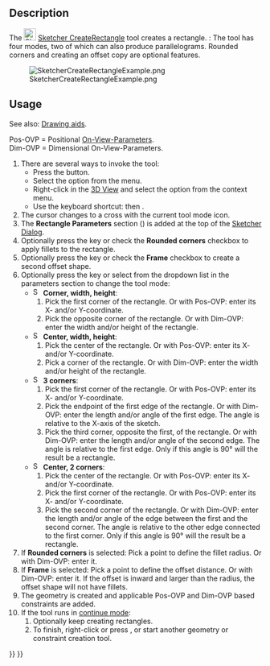 <languages/>

{{Docnav
|[[Sketcher_CreateEllipseBy3Points|Ellipse From 3 Points]]
|[[Sketcher_CreateRectangle_Center|Centered Rectangle]]
|[[Sketcher_Workbench|Sketcher]]
|IconL=Sketcher_CreateEllipseBy3Points.svg
|IconR=Sketcher_CreateRectangle_Center.svg
|IconC=Workbench_Sketcher.svg
}}

<div class="mw-translate-fuzzy">
{{GuiCommand/pt|Name=Sketcher CreateRectangle|Name/pt=Sketcher CreateRectangle|Workbenches=[[Sketcher Workbench/pt|Sketcher]]|Shortcut=R|MenuLocation=Sketch → Sketcher geometries → Create rectangle|SeeAlso=[[Sketcher CreatePolyline/pt|Sketcher Polyline]]}}
</div>

==Description==

The [[Image:Sketcher_CreateRectangle.svg|24px]] [[Sketcher_CreateRectangle|Sketcher CreateRectangle]] tool creates a rectangle. {{Version|1.0}}: The tool has four modes, two of which can also produce parallelograms. Rounded corners and creating an offset copy are optional features.

[[Image:SketcherCreateRectangleExample.png‎]]

==Usage==

See also: [[Sketcher_Workbench#Drawing_aids|Drawing aids]].

Pos-OVP = Positional [[Sketcher_Preferences#General|On-View-Parameters]]. {{Version|1.0}}<br>
Dim-OVP = Dimensional On-View-Parameters. {{Version|1.0}}

# There are several ways to invoke the tool:
#* Press the {{Button|[[Image:Sketcher_CreateRectangle.svg|16px]] [[Sketcher_CreateRectangle|Rectangle]]}} button.
#* Select the {{MenuCommand|Sketch → Geometries → [[Image:Sketcher_CreateRectangle.svg|16px]] Rectangle}} option from the menu.
#* Right-click in the [[3D_View|3D View]] and select the {{MenuCommand|[[Image:Sketcher_CreateRectangle.svg|16px]] Rectangle}} option from the context menu.
#* Use the keyboard shortcut: {{KEY|G}} then {{KEY|R}}.
# The cursor changes to a cross with the current tool mode icon.
# The '''Rectangle Parameters''' section ({{Version|1.0}}) is added at the top of the [[Sketcher_Dialog|Sketcher Dialog]].
# Optionally press the {{KEY|U}} key or check the '''Rounded corners''' checkbox to apply fillets to the rectangle. {{Version|1.0}}
# Optionally press the {{KEY|J}} key or check the '''Frame''' checkbox to create a second offset shape. {{Version|1.0}}
# Optionally press the {{KEY|M}} key or select from the dropdown list in the parameters section to change the tool mode:
#* [[Image:Sketcher_CreateRectangle.svg|16px]] '''Corner, width, height''':
#*# Pick the first corner of the rectangle. Or with Pos-OVP: enter its X- and/or Y-coordinate.
#*# Pick the opposite corner of the rectangle. Or with Dim-OVP: enter the width and/or height of the rectangle.
#* [[Image:Sketcher_CreateRectangle_Center.svg|16px]] '''Center, width, height''': {{Version|1.0}}
#*# Pick the center of the rectangle. Or with Pos-OVP: enter its X- and/or Y-coordinate.
#*# Pick a corner of the rectangle. Or with Dim-OVP: enter the width and/or height of the rectangle.
#* [[Image:Sketcher_CreateRectangle3Points.svg|16px]] '''3 corners''': {{Version|1.0}}
#*# Pick the first corner of the rectangle. Or with Pos-OVP: enter its X- and/or Y-coordinate.
#*# Pick the endpoint of the first edge of the rectangle. Or with Dim-OVP: enter the length and/or angle of the first edge. The angle is relative to the X-axis of the sketch.
#*# Pick the third corner, opposite the first, of the rectangle. Or with Dim-OVP: enter the length and/or angle of the second edge. The angle is relative to the first edge. Only if this angle is 90° will the result be a rectangle.
#* [[Image:Sketcher_CreateRectangle3Points_Center.svg|16px]] '''Center, 2 corners''': {{Version|1.0}}
#*# Pick the center of the rectangle. Or with Pos-OVP: enter its X- and/or Y-coordinate.
#*# Pick the first corner of the rectangle. Or with Pos-OVP: enter its X- and/or Y-coordinate.
#*# Pick the second corner of the rectangle. Or with Dim-OVP: enter the length and/or angle of the edge between the first and the second corner. The angle is relative to the other edge connected to the first corner. Only if this angle is 90° will the result be a rectangle.
# If '''Rounded corners''' is selected: Pick a point to define the fillet radius. Or with Dim-OVP: enter it.
# If '''Frame''' is selected: Pick a point to define the offset distance. Or with Dim-OVP: enter it. If the offset is inward and larger than the radius, the offset shape will not have fillets.
# The geometry is created and applicable Pos-OVP and Dim-OVP based constraints are added.
# If the tool runs in [[Sketcher_Workbench#Continue_modes|continue mode]]:
## Optionally keep creating rectangles.
## To finish, right-click or press {{KEY|Esc}}, or start another geometry or constraint creation tool.


{{Docnav
|[[Sketcher_CreateEllipseBy3Points|Ellipse From 3 Points]]
|[[Sketcher_CreateRectangle_Center|Centered Rectangle]]
|[[Sketcher_Workbench|Sketcher]]
|IconL=Sketcher_CreateEllipseBy3Points.svg
|IconR=Sketcher_CreateRectangle_Center.svg
|IconC=Workbench_Sketcher.svg
}}

{{Sketcher_Tools_navi{{#translation:}}}}
{{Userdocnavi{{#translation:}}}}